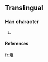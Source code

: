 ==Translingual==
===Han character===
{{Han char|rn=86|rad=火|as=06|sn=10|four=|canj=火尸中中 (FSLL)}}
# {{defn|Han|sort=火06}}
====References====
{{Han ref|kx=0671.081|hdz=32199.031|uh=70E5|ud=28901}}

[[fr:烥]]